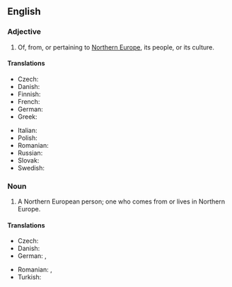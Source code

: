 ==English==

===Adjective===
{{en-adj|head=[[northern|Northern]] [[European]]|-}}

# Of, from, or pertaining to [[Northern Europe]], its people, or its culture.

====Translations====
{{trans-top|Northern European}}
* Czech: {{t+|cs|severoevropský}}
* Danish: {{t|da|nordeuropæisk}}
* Finnish: {{t|fi|pohjoiseurooppalainen}}
* French: {{t+|fr|nord-européen}}
* German: {{t+|de|nordeuropäisch}}
* Greek: {{t+|el|βορειοευρωπαϊκός|m}}
{{trans-mid}}
* Italian: {{t+|it|nordeuropeo}}
* Polish: {{t+|pl|północnoeuropejski}}
* Romanian: {{t|ro|nord-european}}
* Russian: {{t+|ru|североевропейский}}
* Slovak: {{t+|sk|severoeurópsky}}
* Swedish: {{t+|sv|nordeuropeisk}}
{{trans-bottom}}

===Noun===
{{en-noun|head=[[northern|Northern]] [[European]]}}

# A Northern European person; one who comes from or lives in Northern Europe.

====Translations====
{{trans-top|Northern European person}}
* Czech: {{t|cs|Severoevropan|m}}
* Danish: {{t|da|nordeuropæer|c}}
* German: {{t+|de|Nordeuropäer|m}}, {{t+|de|Nordeuropäerin|f}}
{{trans-mid}}
* Romanian: {{t|ro|nord-european|m}}, {{t|ro|nord-europeană|f}}
* Turkish: {{t|tr|Kuzey Avrupalı}}
{{trans-bottom}}